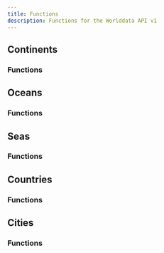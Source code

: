 ```yaml
---
title: Functions
description: Functions for the Worlddata API v1
---
```


## Continents

### Functions

## Oceans

### Functions

## Seas

### Functions

## Countries

### Functions

## Cities

### Functions
